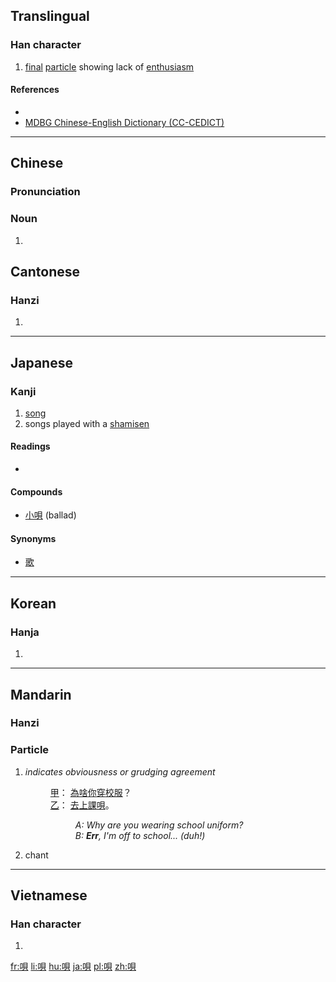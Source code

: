 {{also|呗}}
==Translingual==

===Han character===
{{Han char|rn=30|rad=口|as=07|sn=10|four=6608<sub>0</sub>|canj=口月山金 (RBUC), X口月山金 (XRBUC)|ids=⿰[[口]][[貝]]}}

# [[final]] [[particle]] showing lack of [[enthusiasm]]

====References====
* {{Han ref|kx=0191.290|dkj=03694|dj=0411.050|hdz=10628.050|uh=5504|ud=21764|bh=D0F9|bd=53497}}
*[http://www.mdbg.net/chindict/chindict.php?page=worddict&wdrst=1&wdqb=%E5%94%84 MDBG Chinese-English Dictionary (CC-CEDICT)]

----

==Chinese==
{{zh-forms|s=呗}}

===Pronunciation===
{{zh-pron
|m=bei
|cat=n
}}

===Noun===
{{zh-noun}}

# 
==Cantonese==

===Hanzi===
{{yue-hanzi|jyut=[[baai6]], [[bui6]]|y=baaih, buih|sim=呗}}

# {{defn|lang=yue|sort=口07}}

----

==Japanese==

===Kanji===
{{ja-kanji|grade=c|rs=口07}}

# [[song]]
# songs played with a [[shamisen]]

====Readings====
* {{ja-readings|kanon=[[はい]] (hai)|goon=[[べ]] (be)|kanyoon=[[ばい]] (bai)|kun=[[うた]] (uta)}}

====Compounds====
* [[小唄]] (ballad)

====Synonyms====
* [[歌]]

{{ja-kref
|ku= 1720
|shift= 8953
|jis= 3134
|euc= B1B4
|freq= 2051
|nelson= 924
|newnelson= 802
|halpern= 400
|kld= 297
|heisig= 2178
|tuttle= 3d7.1
}}

----

==Korean==

===Hanja===
{{ko-hanja|hangeul=패|rv=pae|mr=p'ae}}

# {{defn|lang=ko|sort=口07}}

----

==Mandarin==
{{zh-forms|s=呗}}

===Hanzi===
{{cmn-hanzi|sim=呗|pin=[[bài]] ([[bai4]])|wg=pai<sup>4</sup>}}

===Particle===
{{cmn-particle|t|pin=bei|pint=bei|tra=唄|sim=呗}}

# {{context|colloquial|lang=cmn|sort=口07唄}} ''indicates obviousness or grudging agreement''
#: [[甲]]： [[為啥]][[你]][[穿]][[校服]]？
#: [[乙]]： [[去]][[上課]][[唄]]。
#:: ''A: Why are you wearing school uniform?''
#:: ''B: '''Err''', I'm off to school... (duh!)''
# chant

----

==Vietnamese==

===Han character===
{{vi-hantu|bái|rs=口07}}

# {{defn|lang=vi}}

[[fr:唄]]
[[li:唄]]
[[hu:唄]]
[[ja:唄]]
[[pl:唄]]
[[zh:唄]]